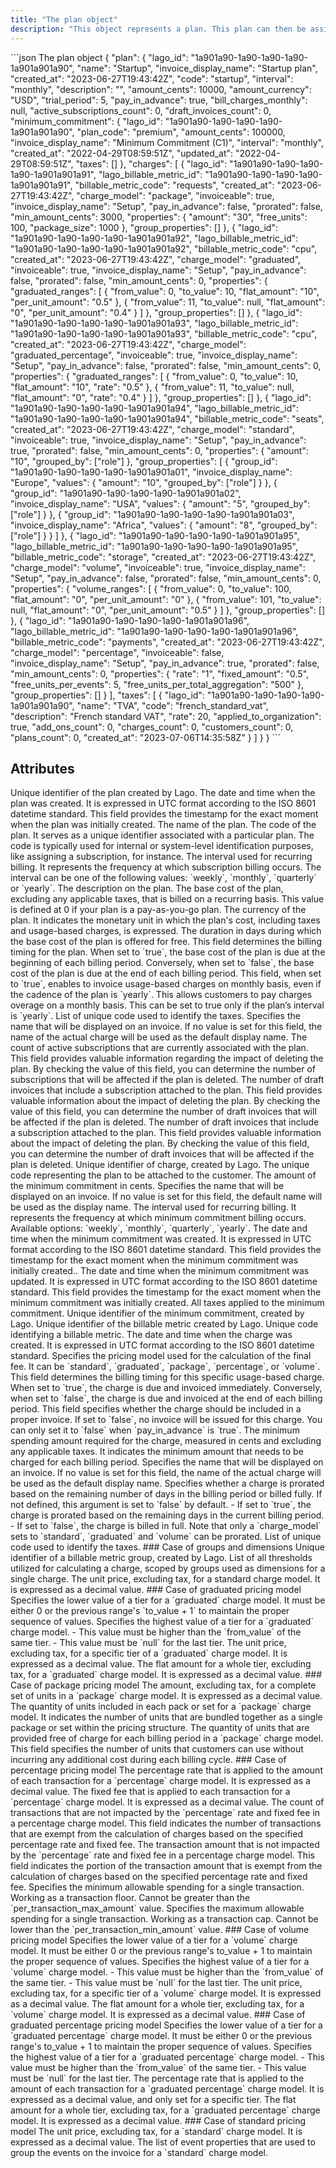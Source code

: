 ```yaml
---
title: "The plan object"
description: "This object represents a plan. This plan can then be assigned to a customer."
---
```


<RequestExample>
```json The plan object
{
  "plan": {
    "lago_id": "1a901a90-1a90-1a90-1a90-1a901a901a90",
    "name": "Startup",
    "invoice_display_name": "Startup plan",
    "created_at": "2023-06-27T19:43:42Z",
    "code": "startup",
    "interval": "monthly",
    "description": "",
    "amount_cents": 10000,
    "amount_currency": "USD",
    "trial_period": 5,
    "pay_in_advance": true,
    "bill_charges_monthly": null,
    "active_subscriptions_count": 0,
    "draft_invoices_count": 0,
    "minimum_commitment": {
      "lago_id": "1a901a90-1a90-1a90-1a90-1a901a901a90",
      "plan_code": "premium",
      "amount_cents": 100000,
      "invoice_display_name": "Minimum Commitment (C1)",
      "interval": "monthly",
      "created_at": "2022-04-29T08:59:51Z",
      "updated_at": "2022-04-29T08:59:51Z",
      "taxes": []
    },
    "charges": [
      {
        "lago_id": "1a901a90-1a90-1a90-1a90-1a901a901a91",
        "lago_billable_metric_id": "1a901a90-1a90-1a90-1a90-1a901a901a91",
        "billable_metric_code": "requests",
        "created_at": "2023-06-27T19:43:42Z",
        "charge_model": "package",
        "invoiceable": true,
        "invoice_display_name": "Setup",
        "pay_in_advance": false,
        "prorated": false,
        "min_amount_cents": 3000,
        "properties": {
          "amount": "30",
          "free_units": 100,
          "package_size": 1000
        },
        "group_properties": []
      },
      {
        "lago_id": "1a901a90-1a90-1a90-1a90-1a901a901a92",
        "lago_billable_metric_id": "1a901a90-1a90-1a90-1a90-1a901a901a92",
        "billable_metric_code": "cpu",
        "created_at": "2023-06-27T19:43:42Z",
        "charge_model": "graduated",
        "invoiceable": true,
        "invoice_display_name": "Setup",
        "pay_in_advance": false,
        "prorated": false,
        "min_amount_cents": 0,
        "properties": {
          "graduated_ranges": [
            {
              "from_value": 0,
              "to_value": 10,
              "flat_amount": "10",
              "per_unit_amount": "0.5"
            },
            {
              "from_value": 11,
              "to_value": null,
              "flat_amount": "0",
              "per_unit_amount": "0.4"
            }
          ]
        },
        "group_properties": []
      },
      {
        "lago_id": "1a901a90-1a90-1a90-1a90-1a901a901a93",
        "lago_billable_metric_id": "1a901a90-1a90-1a90-1a90-1a901a901a93",
        "billable_metric_code": "cpu",
        "created_at": "2023-06-27T19:43:42Z",
        "charge_model": "graduated_percentage",
        "invoiceable": true,
        "invoice_display_name": "Setup",
        "pay_in_advance": false,
        "prorated": false,
        "min_amount_cents": 0,
        "properties": {
          "graduated_ranges": [
            {
              "from_value": 0,
              "to_value": 10,
              "flat_amount": "10",
              "rate": "0.5"
            },
            {
              "from_value": 11,
              "to_value": null,
              "flat_amount": "0",
              "rate": "0.4"
            }
          ]
        },
        "group_properties": []
      },
      {
        "lago_id": "1a901a90-1a90-1a90-1a90-1a901a901a94",
        "lago_billable_metric_id": "1a901a90-1a90-1a90-1a90-1a901a901a94",
        "billable_metric_code": "seats",
        "created_at": "2023-06-27T19:43:42Z",
        "charge_model": "standard",
        "invoiceable": true,
        "invoice_display_name": "Setup",
        "pay_in_advance": true,
        "prorated": false,
        "min_amount_cents": 0,
        "properties": {
          "amount": "10",
          "grouped_by": ["role"]
        },
        "group_properties": [
          {
            "group_id": "1a901a90-1a90-1a90-1a90-1a901a901a01",
            "invoice_display_name": "Europe",
            "values": {
              "amount": "10",
              "grouped_by": ["role"]
            }
          },
          {
            "group_id": "1a901a90-1a90-1a90-1a90-1a901a901a02",
            "invoice_display_name": "USA",
            "values": {
              "amount": "5",
              "grouped_by": ["role"]
            }
          },
          {
            "group_id": "1a901a90-1a90-1a90-1a90-1a901a901a03",
            "invoice_display_name": "Africa",
            "values": {
              "amount": "8",
              "grouped_by": ["role"]
            }
          }
        ]
      },
      {
        "lago_id": "1a901a90-1a90-1a90-1a90-1a901a901a95",
        "lago_billable_metric_id": "1a901a90-1a90-1a90-1a90-1a901a901a95",
        "billable_metric_code": "storage",
        "created_at": "2023-06-27T19:43:42Z",
        "charge_model": "volume",
        "invoiceable": true,
        "invoice_display_name": "Setup",
        "pay_in_advance": false,
        "prorated": false,
        "min_amount_cents": 0,
        "properties": {
          "volume_ranges": [
            {
              "from_value": 0,
              "to_value": 100,
              "flat_amount": "0",
              "per_unit_amount": "0"
            },
            {
              "from_value": 101,
              "to_value": null,
              "flat_amount": "0",
              "per_unit_amount": "0.5"
            }
          ]
        },
        "group_properties": []
      },
      {
        "lago_id": "1a901a90-1a90-1a90-1a90-1a901a901a96",
        "lago_billable_metric_id": "1a901a90-1a90-1a90-1a90-1a901a901a96",
        "billable_metric_code": "payments",
        "created_at": "2023-06-27T19:43:42Z",
        "charge_model": "percentage",
        "invoiceable": false,
        "invoice_display_name": "Setup",
        "pay_in_advance": true,
        "prorated": false,
        "min_amount_cents": 0,
        "properties": {
          "rate": "1",
          "fixed_amount": "0.5",
          "free_units_per_events": 5,
          "free_units_per_total_aggregation": "500"
        },
        "group_properties": []
      }
    ],
    "taxes": [
      {
        "lago_id": "1a901a90-1a90-1a90-1a90-1a901a901a90",
        "name": "TVA",
        "code": "french_standard_vat",
        "description": "French standard VAT",
        "rate": 20,
        "applied_to_organization": true,
        "add_ons_count": 0,
        "charges_count": 0,
        "customers_count": 0,
        "plans_count": 0,
        "created_at": "2023-07-06T14:35:58Z"
      }
    ]
  }
}
```
</RequestExample>

## Attributes

<ResponseField name="plan" type="object">
  <Expandable title="object" defaultOpen="true">
    <ResponseField name="lago_id" type="string" required>
      Unique identifier of the plan created by Lago.
    </ResponseField>
    <ResponseField name="created_at" type="string" required>
      The date and time when the plan was created. It is expressed in UTC format according to the ISO 8601 datetime standard. This field provides the timestamp for the exact moment when the plan was initially created.
    </ResponseField>
    <ResponseField name="name" type="string" required>
      The name of the plan.
    </ResponseField>
    <ResponseField name="code" type="string" required>
      The code of the plan. It serves as a unique identifier associated with a particular plan. The code is typically used for internal or system-level identification purposes, like assigning a subscription, for instance.
    </ResponseField>
    <ResponseField name="interval" type="string" required>
      The interval used for recurring billing. It represents the frequency at which subscription billing occurs. The interval can be one of the following values: `weekly`, `monthly`, `quarterly` or `yearly`.
    </ResponseField>
    <ResponseField name="description" type="string">
      The description on the plan.
    </ResponseField>
    <ResponseField name="amount_cents" type="integer" required>
      The base cost of the plan, excluding any applicable taxes, that is billed on a recurring basis. This value is defined at 0 if your plan is a pay-as-you-go plan.
    </ResponseField>
    <ResponseField name="amount_currency" type="string" required>
      The currency of the plan. It indicates the monetary unit in which the plan's cost, including taxes and usage-based charges, is expressed.
    </ResponseField>
    <ResponseField name="trial_period" type="float">
      The duration in days during which the base cost of the plan is offered for free.
    </ResponseField>
    <ResponseField name="pay_in_advance" type="boolean" required>
      This field determines the billing timing for the plan. When set to `true`, the base cost of the plan is due at the beginning of each billing period. Conversely, when set to `false`, the base cost of the plan is due at the end of each billing period.
    </ResponseField>
    <ResponseField name="bill_charges_monthly" type="boolean">
      This field, when set to `true`, enables to invoice usage-based charges on monthly basis, even if the cadence of the plan is `yearly`. This allows customers to pay charges overage on a monthly basis. This can be set to true only if the plan’s interval is `yearly`.
    </ResponseField>
    <ResponseField name="tax_code" type="string">
      List of unique code used to identify the taxes.
    </ResponseField>
    <ResponseField name="invoice_display_name" type="string">
      Specifies the name that will be displayed on an invoice. 
      If no value is set for this field, the name of the actual charge will be used as the default display name.
    </ResponseField>
    <ResponseField name="active_subscriptions_count" type="integer" required>
      The count of active subscriptions that are currently associated with the plan. This field provides valuable information regarding the impact of deleting the plan. By checking the value of this field, you can determine the number of subscriptions that will be affected if the plan is deleted.
    </ResponseField>
    <ResponseField name="draft_invoices_count" type="integer" required>
      The number of draft invoices that include a subscription attached to the plan. This field provides valuable information about the impact of deleting the plan. By checking the value of this field, you can determine the number of draft invoices that will be affected if the plan is deleted.
    </ResponseField>
    <ResponseField name="draft_invoices_count" type="integer" required>
      The number of draft invoices that include a subscription attached to the plan. This field provides valuable information about the impact of deleting the plan. By checking the value of this field, you can determine the number of draft invoices that will be affected if the plan is deleted.
    </ResponseField>
    <ResponseField name="minimum_commitment" type="object">
      <Expandable title="minimum_commitment">
         <ResponseField name="lago_id" type="string" required>
          Unique identifier of charge, created by Lago.
        </ResponseField>
        <ResponseField name="plan_code" type="string">
          The unique code representing the plan to be attached to the customer.
        </ResponseField>
        <ResponseField name="amount_cents" type="integer" required>
          The amount of the minimum commitment in cents.
        </ResponseField>
        <ResponseField name="invoice_display_name" type="string">
          Specifies the name that will be displayed on an invoice. If no value is set for this field, the default name will be used as the display name.
        </ResponseField>
        <ResponseField name="interval" type="string">
          The interval used for recurring billing. It represents the frequency at which minimum commitment billing occurs.
          Available options: `weekly`, `monthly`, `quarterly`, `yearly`.
        </ResponseField>
        <ResponseField name="created_at" type="string" required>
          The date and time when the minimum commitment was created. It is expressed in UTC format according to the ISO 8601 datetime standard. This field provides the timestamp for the exact moment when the minimum commitment was initially created..
        </ResponseField>
        <ResponseField name="updated_at" type="string">
          The date and time when the minimum commitment was updated. It is expressed in UTC format according to the ISO 8601 datetime standard. This field provides the timestamp for the exact moment when the minimum commitment was initially created.
        </ResponseField>
        <ResponseField name="taxes" type="object[]">
          All taxes applied to the minimum commitment.
        </ResponseField>
      </Expandable>
    </ResponseField>
    <ResponseField name="charges" type="array">
      <Expandable title="charges">
        <ResponseField name="lago_id" type="string" required>
          Unique identifier of the minimum commitment, created by Lago.
        </ResponseField>
        <ResponseField name="lago_billable_metric_id" type="string" required>
          Unique identifier of the billable metric created by Lago.
        </ResponseField>
        <ResponseField name="billable_metric_code" type="string" required>
          Unique code identifying a billable metric.
        </ResponseField>
        <ResponseField name="created_at" type="string" required>
          The date and time when the charge was created. It is expressed in UTC format according to the ISO 8601 datetime standard.
        </ResponseField>
        <ResponseField name="charge_model" type="string" required>
          Specifies the pricing model used for the calculation of the final fee. It can be `standard`, `graduated`, `package`, `percentage`, or `volume`.
        </ResponseField>
        <ResponseField name="pay_in_advance" type="boolean">
          This field determines the billing timing for this specific usage-based charge. When set to `true`, the charge is due and invoiced immediately. Conversely, when set to `false`, the charge is due and invoiced at the end of each billing period.
        </ResponseField>
        <ResponseField name="invoiceable" type="boolean">
          This field specifies whether the charge should be included in a proper invoice. If set to `false`, no invoice will be issued for this charge. You can only set it to `false` when `pay_in_advance` is `true`.
        </ResponseField>
        <ResponseField name="min_amount_cents" type="integer">
          The minimum spending amount required for the charge, measured in cents and excluding any applicable taxes. It indicates the minimum amount that needs to be charged for each billing period.
        </ResponseField>
        <ResponseField name="invoice_display_name" type="string">
          Specifies the name that will be displayed on an invoice. 
          If no value is set for this field, the name of the actual charge will be used as the default display name.
        </ResponseField>
        <ResponseField name="prorated" type="boolean" required>
          Specifies whether a charge is prorated based on the remaining number of days in the billing period or billed fully. If not defined, this argument is set to `false` by default.
          - If set to `true`, the charge is prorated based on the remaining days in the current billing period.
          - If set to `false`, the charge is billed in full.
          Note that only a `charge_model` sets to `standard`, `graduated` and `volume` can be prorated.
        </ResponseField>
        <ResponseField name="tax_code" type="string">
        List of unique code used to identify the taxes.
        </ResponseField>
        <ResponseField name="properties" type="JSON">
          <Expandable>
            ### Case of groups and dimensions
            <ResponseField name="group_properties" type="array">
              <Expandable>
                <ResponseField name="group_id" type="string">
                  Unique identifier of a billable metric group, created by Lago.
                </ResponseField>
                <ResponseField name="values" type="string">
                  List of all thresholds utilized for calculating a charge, scoped by groups used as dimensions for a single charge.
                </ResponseField>
                <ResponseField name="amount" type="string" required>
                  The unit price, excluding tax, for a standard charge model. It is expressed as a decimal value.
                </ResponseField>
              </Expandable>
            </ResponseField>
            ### Case of graduated pricing model
            <ResponseField name="graduated_ranges" type="array" required>
              <Expandable>
                <ResponseField name="from_value" type="integer" required>
                  Specifies the lower value of a tier for a `graduated` charge model. It must be either 0 or the previous range's `to_value + 1` to maintain the proper sequence of values.
                </ResponseField>
                <ResponseField name="to_value" type="integer" required>
                  Specifies the highest value of a tier for a `graduated` charge model.
                  - This value must be higher than the `from_value` of the same tier.
                  - This value must be `null` for the last tier.
                </ResponseField>
                <ResponseField name="per_unit_amount" type="string" required>
                  The unit price, excluding tax, for a specific tier of a `graduated` charge model. It is expressed as a decimal value.
                </ResponseField>
                <ResponseField name="flat_amount" type="string" required>
                  The flat amount for a whole tier, excluding tax, for a `graduated` charge model. It is expressed as a decimal value.
                </ResponseField>
              </Expandable>
            </ResponseField>
            ### Case of package pricing model
            <ResponseField name="amount" type="string" required>
              The amount, excluding tax, for a complete set of units in a `package` charge model. It is expressed as a decimal value.
            </ResponseField>
            <ResponseField name="package_size" type="integer" required>
              The quantity of units included in each pack or set for a `package` charge model. It indicates the number of units that are bundled together as a single package or set within the pricing structure.
            </ResponseField>
            <ResponseField name="free_units" type="integer" required>
              The quantity of units that are provided free of charge for each billing period in a `package` charge model. This field specifies the number of units that customers can use without incurring any additional cost during each billing cycle.
            </ResponseField>
            ### Case of percentage pricing model
            <ResponseField name="rate" type="string" required>
              The percentage rate that is applied to the amount of each transaction for a `percentage` charge model. It is expressed as a decimal value.
            </ResponseField>
            <ResponseField name="fixed_amount" type="string">
              The fixed fee that is applied to each transaction for a `percentage` charge model. It is expressed as a decimal value.
            </ResponseField>
            <ResponseField name="free_units_per_events" type="integer">
              The count of transactions that are not impacted by the `percentage` rate and fixed fee in a percentage charge model. This field indicates the number of transactions that are exempt from the calculation of charges based on the specified percentage rate and fixed fee.
            </ResponseField>
            <ResponseField name="free_units_per_total_aggregation" type="integer">
              The transaction amount that is not impacted by the `percentage` rate and fixed fee in a percentage charge model. This field indicates the portion of the transaction amount that is exempt from the calculation of charges based on the specified percentage rate and fixed fee.
            </ResponseField>
            <ResponseField name="per_transaction_min_amount" type="string">
              Specifies the minimum allowable spending for a single transaction. Working as a transaction floor. Cannot be greater than the `per_transaction_max_amount` value.
            </ResponseField>
            <ResponseField name="per_transaction_max_amount" type="string">
              Specifies the maximum allowable spending for a single transaction. Working as a transaction cap. Cannot be lower than the `per_transaction_min_amount` value.
            </ResponseField>
            ### Case of volume pricing model
            <ResponseField name="volume_ranges" type="array" required>
              <Expandable>
                <ResponseField name="from_value" type="integer" required>
                  Specifies the lower value of a tier for a `volume` charge model. It must be either 0 or the previous range's to_value + 1 to maintain the proper sequence of values.
                </ResponseField>
                <ResponseField name="to_value" type="integer" required>
                  Specifies the highest value of a tier for a `volume` charge model.
                    - This value must be higher than the `from_value` of the same tier.
                    - This value must be `null` for the last tier.
                </ResponseField>
                <ResponseField name="per_unit_amount" type="string" required>
                  The unit price, excluding tax, for a specific tier of a `volume` charge model. It is expressed as a decimal value.
                </ResponseField>
                <ResponseField name="flat_amount" type="string" required>
                  The flat amount for a whole tier, excluding tax, for a `volume` charge model. It is expressed as a decimal value.
                </ResponseField>
              </Expandable>
            </ResponseField>
            ### Case of graduated percentage pricing model
            <ResponseField name="graduated_percentage_ranges" type="array" required>
              <Expandable>
                <ResponseField name="from_value" type="integer" required>
                  Specifies the lower value of a tier for a `graduated percentage` charge model. It must be either 0 or the previous range's to_value + 1 to maintain the proper sequence of values.
                </ResponseField>
                <ResponseField name="to_value" type="integer" required>
                  Specifies the highest value of a tier for a `graduated percentage` charge model.
                    - This value must be higher than the `from_value` of the same tier.
                    - This value must be `null` for the last tier.
                </ResponseField>
                <ResponseField name="rate" type="string" required>
                  The percentage rate that is applied to the amount of each transaction for a `graduated percentage` charge model. It is expressed as a decimal value, and only set for a specific tier.
                </ResponseField>
                <ResponseField name="flat_amount" type="string" required>
                  The flat amount for a whole tier, excluding tax, for a `graduated percentage` charge model. It is expressed as a decimal value.
                </ResponseField>
              </Expandable>
            </ResponseField>
            ### Case of standard pricing model
            <ResponseField name="amount" type="string" required>
              The unit price, excluding tax, for a `standard` charge model. It is expressed as a decimal value.
            </ResponseField>
            <ResponseField name="grouped_by" type="array">
              The list of event properties that are used to group the events on the invoice for a `standard` charge model.
            </ResponseField>
          </Expandable>
        </ResponseField>
      </Expandable>
    </ResponseField>

  </Expandable>
</ResponseField>

